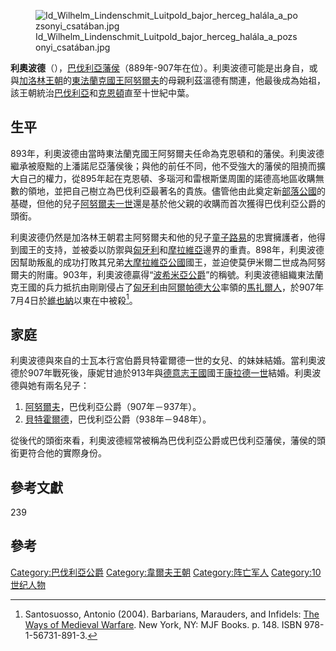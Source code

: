 [[File:Id_Wilhelm_Lindenschmit_Luitpold_bajor_herceg_halála_a_pozsonyi_csatában.jpg|thumb]]

'''利奧波德'''（{{bd|850年/860年||907年|7月4日<ref name=FMG>[https://fmg.ac/Projects/MedLands/BAVARIA.htm#_Toc489003162  Foundation for Medieval Genealogy BAVARIA, DUKES - DUKES of BAVARIA (LUITPOLDINGE)]</ref>|catIdx=L}}），[[巴伐利亞統治者列表|巴伐利亞藩侯]]（889年-907年在位）。利奧波德可能是出身自{{link-en|霍西家族|Huosi family}}，或與[[加洛林王朝|加洛林王朝]]的[[東法蘭克王國|東法蘭克國王]][[阿努爾夫_(東法蘭克)|阿努爾夫]]的母親利茲溫德有關連，他最後成為{{link-en|利奧波丁王朝|Luitpolding}}始祖，該王朝統治[[巴伐利亞公國|巴伐利亞]]和[[克恩頓公國|克恩頓]]直至十世紀中葉。

==生平==
893年，利奧波德由當時東法蘭克國王阿努爾夫任命為克恩頓和{{link-en|上潘諾尼亞馬克|March of Pannonia|上潘諾尼亞}}的藩侯。利奧波德繼承{{link-en|威廉敏斯家族|Wilhelminer}}被廢黜的上潘諾尼亞藩侯{{link-en|恩格爾沙克二世|Engelschalk II}}後；與他的前任不同，他不受強大的藩侯{{link-en|奧地利的阿里博|Aribo of Austria|阿里博}}的阻撓而擴大自己的權力，從895年起在克恩頓、多瑙河和雷根斯堡周圍的諾德高地區收購無數的領地，並把自己樹立為巴伐利亞最著名的貴族。儘管他由此奠定新[[部落公國|部落公國]]的基礎，但他的兒子[[阿努爾夫一世_(巴伐利亞公爵)|阿努爾夫一世]]還是基於他父親的收購而首次獲得巴伐利亞公爵的頭銜。

利奧波德仍然是加洛林王朝君主阿努爾夫和他的兒子[[童子路易|童子路易]]的忠實擁護者，他得到國王的支持，並被委以防禦與[[匈牙利|匈牙利]]和[[摩拉維亞|摩拉維亞]]邊界的重責。898年，利奧波德因幫助叛亂的{{link-en|斯瓦托普魯克二世|Svatopluk II}}成功打敗其兄弟[[大摩拉維亞公國|大摩拉維亞公國]]國王{{link-en|莫伊米爾二世|Mojmir II of Moravia}}，並迫使莫伊米爾二世成為阿努爾夫的附庸。903年，利奧波德贏得“[[波希米亞公爵|波希米亞公爵]]”的稱號。利奧波德組織東法蘭克王國的兵力抵抗由剛剛侵占了[[匈牙利|匈牙利]]由[[阿爾帕德大公|阿爾帕德大公]]率領的[[馬扎爾人|馬扎爾人]]，於907年7月4日於[[維也納|維也納]]以東在{{link-en|普萊斯堡戰役|Battle of Pressburg}}中被殺<ref>Santosuosso, Antonio (2004). Barbarians, Marauders, and Infidels: [[iarchive:barbariansmaraud0000sant/page/148/mode/2up|The Ways of Medieval Warfare]]. New York, NY: MJF Books. p. 148. ISBN 978-1-56731-891-3.</ref>。

==家庭==
利奧波德與來自{{link-en|阿拉豪芬家族|Alaholfings}}的士瓦本行宮伯爵貝特霍爾德一世的女兒、{{link-en|士瓦本公爵厄爾申格|Erchanger, Duke of Swabia|厄爾申格}}的妹妹{{link-en|士瓦本的康妮甘迪|Cunigunde of Swabia}}結婚。當利奧波德於907年戰死後，康妮甘迪於913年與[[德意志王國|德意志王國]]國王[[康拉德一世_(德意志)|康拉德一世]]結婚{{sfn|Muller-Mertens|1999|p=239}}。利奧波德與她有兩名兒子：

#[[阿努爾夫一世_(巴伐利亞公爵)|阿努爾夫]]{{sfn|Muller-Mertens|1999|p=239}}，巴伐利亞公爵（907年－937年）。
#[[貝特霍爾德_(巴伐利亞公爵)|貝特霍爾德]]，巴伐利亞公爵（938年－948年）。

從後代的頭銜來看，利奧波德經常被稱為巴伐利亞公爵或巴伐利亞藩侯，藩侯的頭銜更符合他的實際身份。 

==參考文獻==
{{cite book |chapter=The Ottonians as kings and emperors |first=Eckhard |last=Muller-Mertens |title=The New Cambridge Medieval History: Volume 3, C.900-c.1024 |editor-first1=Timothy |editor-last1=Reuter |editor-first2=Rosamond |editor-last2=McKitterick |publisher=Cambridge University Press |year=1999  }}239

==參考==
{{Reflist}}

{{S-start}}
{{S-hou|{{link-en|利奧波丁王朝|Luitpolding}}||850年/860年|907年|7月4日}}
{{S-bef|before={{link-en|恩格爾代|Engeldeo}}}}
{{S-ttl|title=[[巴伐利亞統治者列表|巴伐利亞藩侯]]|years=889年—907年}}
{{S-aft|after=[[阿努爾夫一世_(巴伐利亞公爵)|「惡人」阿努爾夫]]}}
{{s-end}}

{{Authority Control}}

[[Category:巴伐利亞公爵|Category:巴伐利亞公爵]]
[[Category:韋爾夫王朝|Category:韋爾夫王朝]]
[[Category:阵亡军人|Category:阵亡军人]]
[[Category:10世纪人物|Category:10世纪人物]]